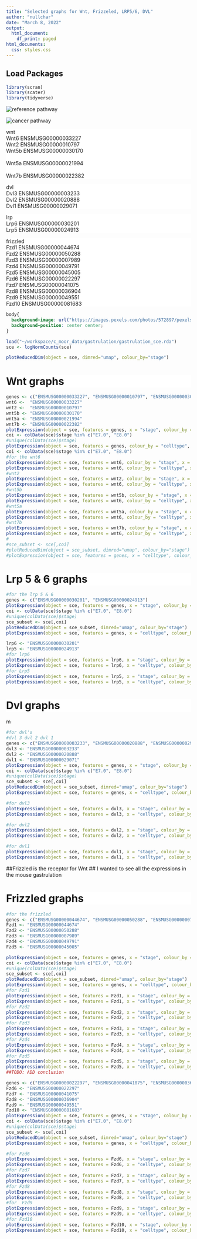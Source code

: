 ```yaml
---
title: "Selected graphs for Wnt, Frizzeled, LRP5/6, DVL"
author: "nullchar"
date: "March 8, 2022"
output:
  html_document:
    df_print: paged
html_documents:
  css: styles.css
---
```


## Load Packages
```r
library(scran)
library(scater)
library(tidyverse)
```
<!-- The code below loads images for Wnt reference and caner pathway -->

<img src = "https://www.kegg.jp/tmp/search_pathway_text//map04310_org_202203101900548011.png?" alt = "reference pathway">

<img src = "https://www.kegg.jp/tmp/search_pathway_text//map05226_org_2022031019425380172.png?" alt = "cancer pathway">

<p style="background-color: white;">
wnt</br>
Wnt6  ENSMUSG00000033227 </br>
Wnt2  ENSMUSG00000010797 </br>
Wnt5b ENSMUSG00000030170 </br>	
Wnt5a ENSMUSG00000021994 </br>	
Wnt7b ENSMUSG00000022382 </br>	
</p>
<p style="background-color: white;">
dvl</br>
Dvl3 ENSMUSG00000003233</br>
Dvl2 ENSMUSG00000020888</br>
Dvl1 ENSMUSG00000029071</br>
</p>

<p style="background-color: white;">
lrp</br>
Lrp6 ENSMUSG00000030201</br>
Lrp5 ENSMUSG00000024913</br>
</p>

<p style="background-color: white;">
frizzled</br>
Fzd1 ENSMUSG00000044674</br>
Fzd2 ENSMUSG00000050288</br>
Fzd3 ENSMUSG00000007989</br>
Fzd4 ENSMUSG00000049791</br>
Fzd5 ENSMUSG00000045005</br>
Fzd6 ENSMUSG00000022297</br>
Fzd7 ENSMUSG00000041075</br>
Fzd8 ENSMUSG00000036904</br>
Fzd9 ENSMUSG00000049551</br>
Fzd10 ENSMUSG00000081683</br>
</p>


```css
body{
  background-image: url("https://images.pexels.com/photos/572897/pexels-photo-572897.jpeg?auto=compress&cs=tinysrgb&dpr=2&h=750&w=1260");
  background-position: center center;
}

```


```r
load("~/workspace/c_moor_data/gastrulation/gastrulation_sce.rda")
sce <- logNormCounts(sce)
```

```r
plotReducedDim(object = sce, dimred="umap", colour_by="stage")
```
 <h1 style = "background-color: white;">Wnt graphs</h1>
```r
genes <- c("ENSMUSG00000033227", "ENSMUSG00000010797", "ENSMUSG00000030170", "ENSMUSG00000021994", "ENSMUSG00000022382")
wnt6 <-  "ENSMUSG00000033227"
wnt2 <-  "ENSMUSG00000010797"
wnt5b <- "ENSMUSG00000030170"
wnt5a <- "ENSMUSG00000021994"
wnt7b <- "ENSMUSG00000022382"
plotExpression(object = sce, features = genes, x = "stage", colour_by = "stage") + theme(axis.text.x = element_text(angle = 90))
coi <- colData(sce)$stage %in% c("E7.0", "E8.0")
#unique(colData(sce)$stage)
plotExpression(object = sce, features = genes, colour_by = "celltype", x = "celltype",) + theme(axis.text.x = element_text(angle = 90))
coi <- colData(sce)$stage %in% c("E7.0", "E8.0")
#for the wnt6
plotExpression(object = sce, features = wnt6, colour_by = "stage", x = "stage",) + theme(axis.text.x = element_text(angle = 90))
plotExpression(object = sce, features = wnt6, colour_by = "celltype", x = "celltype",) + theme(axis.text.x = element_text(angle = 90))
#wnt2
plotExpression(object = sce, features = wnt2, colour_by = "stage", x = "stage",) + theme(axis.text.x = element_text(angle = 90))
plotExpression(object = sce, features = wnt6, colour_by = "celltype", x = "celltype",) + theme(axis.text.x = element_text(angle = 90))
#wnt5b
plotExpression(object = sce, features = wnt5b, colour_by = "stage", x = "stage",) + theme(axis.text.x = element_text(angle = 90))
plotExpression(object = sce, features = wnt6, colour_by = "celltype", x = "celltype",) + theme(axis.text.x = element_text(angle = 90))
#wnt5a
plotExpression(object = sce, features = wnt5a, colour_by = "stage", x = "stage",) + theme(axis.text.x = element_text(angle = 90))
plotExpression(object = sce, features = wnt6, colour_by = "celltype", x = "celltype",) + theme(axis.text.x = element_text(angle = 90))
#wnt7b
plotExpression(object = sce, features = wnt7b, colour_by = "stage", x = "stage",) + theme(axis.text.x = element_text(angle = 90))
plotExpression(object = sce, features = wnt6, colour_by = "celltype", x = "celltype",) + theme(axis.text.x = element_text(angle = 90))
#
#sce_subset <- sce[,coi]
#plotReducedDim(object = sce_subset, dimred="umap", colour_by="stage")
#plotExpression(object = sce, features = genes, x = "celltype", colour_by = "celltype") + theme(axis.text.x = element_text(angle = 90))

```
<h1 style = "background-color: white;">Lrp 5 & 6 graphs</h1>
```r
#for the lrp 5 & 6
genes <- c("ENSMUSG00000030201", "ENSMUSG00000024913")
plotExpression(object = sce, features = genes, x = "stage", colour_by = "stage") + theme(axis.text.x = element_text(angle = 90))
coi <- colData(sce)$stage %in% c("E7.0", "E8.0")
#unique(colData(sce)$stage)
sce_subset <- sce[,coi]
plotReducedDim(object = sce_subset, dimred="umap", colour_by="stage")
plotExpression(object = sce, features = genes, x = "celltype", colour_by = "celltype") + theme(axis.text.x = element_text(angle = 90))

lrp6 <- "ENSMUSG00000030201"
lrp5 <- "ENSMUSG00000024913"
#for lrp6
plotExpression(object = sce, features = lrp6, x = "stage", colour_by = "stage") + theme(axis.text.x = element_text(angle = 90))
plotExpression(object = sce, features = lrp6, x = "celltype", colour_by = "celltype") + theme(axis.text.x = element_text(angle = 90))
#for Lrp5
plotExpression(object = sce, features = lrp5, x = "stage", colour_by = "stage") + theme(axis.text.x = element_text(angle = 90))
plotExpression(object = sce, features = lrp5, x = "celltype", colour_by = "celltype") + theme(axis.text.x = element_text(angle = 90))

```
<h1 style = "background-color: white;">Dvl graphs</h1>
m
```r
#for dvl's
#dvl 3 dvl 2 dvl 1
genes <- c("ENSMUSG00000003233", "ENSMUSG00000020888", "ENSMUSG00000029071")
dvl3 <- "ENSMUSG00000003233"
dvl2 <- "ENSMUSG00000020888"
dvl1 <- "ENSMUSG00000029071"
plotExpression(object = sce, features = genes, x = "stage", colour_by = "stage") + theme(axis.text.x = element_text(angle = 90))
coi <- colData(sce)$stage %in% c("E7.0", "E8.0")
#unique(colData(sce)$stage)
sce_subset <- sce[,coi]
plotReducedDim(object = sce_subset, dimred="umap", colour_by="stage")
plotExpression(object = sce, features = genes, x = "celltype", colour_by = "celltype") + theme(axis.text.x = element_text(angle = 90))

#for dvl3
plotExpression(object = sce, features = dvl3, x = "stage", colour_by = "stage") + theme(axis.text.x = element_text(angle = 90))
plotExpression(object = sce, features = dvl3, x = "celltype", colour_by = "celltype") + theme(axis.text.x = element_text(angle = 90))

#for dvl2
plotExpression(object = sce, features = dvl2, x = "stage", colour_by = "stage") + theme(axis.text.x = element_text(angle = 90))
plotExpression(object = sce, features = dvl2, x = "celltype", colour_by = "celltype") + theme(axis.text.x = element_text(angle = 90))

#for dvl1
plotExpression(object = sce, features = dvl1, x = "stage", colour_by = "stage") + theme(axis.text.x = element_text(angle = 90))
plotExpression(object = sce, features = dvl1, x = "celltype", colour_by = "celltype") + theme(axis.text.x = element_text(angle = 90))

```
##Frizzled is the receptor for Wnt
## I wanted to see all the expressions in the mouse gastrulation

<h1 style = "background-color: white;">Frizzled graphs</h1>
```r
#for the frizzled
genes <- c("ENSMUSG00000044674", "ENSMUSG00000050288", "ENSMUSG00000007989", "ENSMUSG00000049791", "ENSMUSG00000045005")
Fzd1 <- "ENSMUSG00000044674"
Fzd2 <- "ENSMUSG00000050288"
Fzd3 <- "ENSMUSG00000007989"
Fzd4 <- "ENSMUSG00000049791"
Fzd5 <- "ENSMUSG00000045005"

plotExpression(object = sce, features = genes, x = "stage", colour_by = "stage") + theme(axis.text.x = element_text(angle = 90))
coi <- colData(sce)$stage %in% c("E7.0", "E8.0")
#unique(colData(sce)$stage)
sce_subset <- sce[,coi]
plotReducedDim(object = sce_subset, dimred="umap", colour_by="stage")
plotExpression(object = sce, features = genes, x = "celltype", colour_by = "celltype") + theme(axis.text.x = element_text(angle = 90))
#for Fzd1
plotExpression(object = sce, features = Fzd1, x = "stage", colour_by = "stage") + theme(axis.text.x = element_text(angle = 90))
plotExpression(object = sce, features = Fzd1, x = "celltype", colour_by = "celltype") + theme(axis.text.x = element_text(angle = 90))
#for Fzd2
plotExpression(object = sce, features = Fzd2, x = "stage", colour_by = "stage") + theme(axis.text.x = element_text(angle = 90))
plotExpression(object = sce, features = Fzd2, x = "celltype", colour_by = "celltype") + theme(axis.text.x = element_text(angle = 90))
#for Fzd3
plotExpression(object = sce, features = Fzd3, x = "stage", colour_by = "stage") + theme(axis.text.x = element_text(angle = 90))
plotExpression(object = sce, features = Fzd3, x = "celltype", colour_by = "celltype") + theme(axis.text.x = element_text(angle = 90))
#for Fzd4
plotExpression(object = sce, features = Fzd4, x = "stage", colour_by = "stage") + theme(axis.text.x = element_text(angle = 90))
plotExpression(object = sce, features = Fzd4, x = "celltype", colour_by = "celltype") + theme(axis.text.x = element_text(angle = 90))
#for Fzd5
plotExpression(object = sce, features = Fzd5, x = "stage", colour_by = "stage") + theme(axis.text.x = element_text(angle = 90))
plotExpression(object = sce, features = Fzd5, x = "celltype", colour_by = "celltype") + theme(axis.text.x = element_text(angle = 90))
##TODO: ADD conclusion
```
```r
genes <- c("ENSMUSG00000022297", "ENSMUSG00000041075", "ENSMUSG00000036904", "ENSMUSG00000049551", "ENSMUSG00000081683")
Fzd6 <- "ENSMUSG00000022297"
Fzd7 <- "ENSMUSG00000041075"
Fzd8 <- "ENSMUSG00000036904"
Fzd9 <- "ENSMUSG00000049551"
Fzd10 <- "ENSMUSG00000081683"
plotExpression(object = sce, features = genes, x = "stage", colour_by = "stage") + theme(axis.text.x = element_text(angle = 90))
coi <- colData(sce)$stage %in% c("E7.0", "E8.0")
#unique(colData(sce)$stage)
sce_subset <- sce[,coi]
plotReducedDim(object = sce_subset, dimred="umap", colour_by="stage")
plotExpression(object = sce, features = genes, x = "celltype", colour_by = "celltype") + theme(axis.text.x = element_text(angle = 90))

#for Fzd6
plotExpression(object = sce, features = Fzd6, x = "stage", colour_by = "stage") + theme(axis.text.x = element_text(angle = 90))
plotExpression(object = sce, features = Fzd6, x = "celltype", colour_by = "celltype") + theme(axis.text.x = element_text(angle = 90))
#for Fzd7
plotExpression(object = sce, features = Fzd7, x = "stage", colour_by = "stage") + theme(axis.text.x = element_text(angle = 90))
plotExpression(object = sce, features = Fzd7, x = "celltype", colour_by = "celltype") + theme(axis.text.x = element_text(angle = 90))
#for Fzd8
plotExpression(object = sce, features = Fzd8, x = "stage", colour_by = "stage") + theme(axis.text.x = element_text(angle = 90))
plotExpression(object = sce, features = Fzd8, x = "celltype", colour_by = "celltype") + theme(axis.text.x = element_text(angle = 90))
#for  Fzd9
plotExpression(object = sce, features = Fzd9, x = "stage", colour_by = "stage") + theme(axis.text.x = element_text(angle = 90))
plotExpression(object = sce, features = Fzd9, x = "celltype", colour_by = "celltype") + theme(axis.text.x = element_text(angle = 90))
#for Fzd10
plotExpression(object = sce, features = Fzd10, x = "stage", colour_by = "stage") + theme(axis.text.x = element_text(angle = 90))
plotExpression(object = sce, features = Fzd10, x = "celltype", colour_by = "celltype") + theme(axis.text.x = element_text(angle = 90))


```


